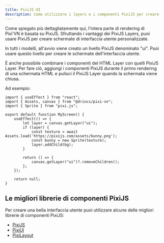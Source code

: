 ```yaml
---
title: PixiJS UI
description: Come utilizzare i layers e i componenti PixiJS per creare schermate UI personalizzate in Pixi'VN e combinarle con l'interfaccia utente HTML.
---
```


Come spiegato più dettagliatamente <DynamicLink href="/start/canvas">qui</DynamicLink>, l'intera parte di rendering di Pixi'VN è basata su PixiJS. Sfruttando i vantaggi dei <DynamicLink href="/start/interface#adding-pixijs-ui-layers">PixiJS Layers</DynamicLink>, puoi usare PixiJS per creare schermate di interfaccia utente personalizzate.

<Callout title="Templates" type="info">

In tutti i modelli, all'avvio viene creato un livello PixiJS denominato "ui". Puoi usare questo livello per creare le schermate dell'interfaccia utente.

</Callout>

È anche possibile combinare i componenti del HTML Layer con quelli PixiJS Layer. Per fare ciò, aggiungi i componenti PixiJS durante il primo rendering di una schermata HTML e pulisci il PixiJS Layer quando la schermata viene chiusa.

Ad esempio:

```tsx title="React"
import { useEffect } from "react";
import { Assets, canvas } from "@drincs/pixi-vn";
import { Sprite } from "pixi.js";

export default function MyScreen() {
    useEffect(() => {
        let layer = canvas.getLayer("ui");
        if (layer) {
            const texture = await Assets.load('https://pixijs.com/assets/bunny.png');
            const bunny = new Sprite(texture);
            layer.addChild(bg);
        }

        return () => {
            canvas.getLayer("ui")?.removeChildren();
        };
    });

    return null;
}
```

## Le migliori librerie di componenti PixiJS

Per creare una bella interfaccia utente puoi utilizzare alcune delle migliori librerie di componenti PixiJS:

- [PixiJS](https://pixijs.com/)
- [PixiUI](https://github.com/pixijs/ui)
- [PixiLayout](https://github.com/pixijs/layout)
